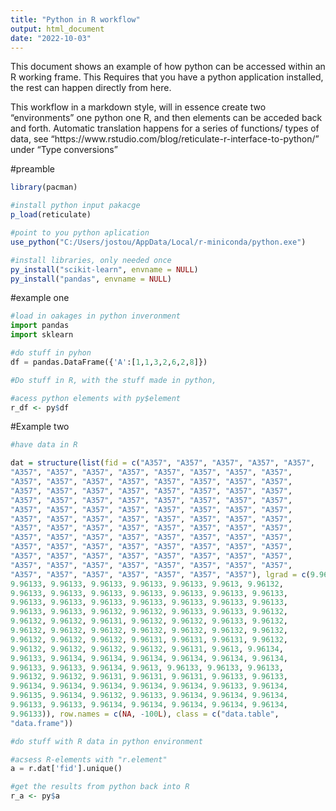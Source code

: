 ```yaml
---
title: "Python in R workflow"
output: html_document
date: "2022-10-03"
---
```


This document shows an example of how python can be accessed within an R working frame.
This Requires that you have a python application installed, the rest can happen directly from here.

This workflow in a markdown style, will in essence create two "environments" one python one R, and then elements can be acceded back and forth. Automatic translation happens for a series of functions/ types of data, see "https://www.rstudio.com/blog/reticulate-r-interface-to-python/" under "Type conversions"

#preamble
```r
library(pacman)

#install python input pakacge
p_load(reticulate)

#point to you python aplication
use_python("C:/Users/jostou/AppData/Local/r-miniconda/python.exe")

#install libraries, only needed once
py_install("scikit-learn", envname = NULL)
py_install("pandas", envname = NULL)
```

#example one

```python
#load in oakages in python inveronment
import pandas
import sklearn

#do stuff in pyhon
df = pandas.DataFrame({'A':[1,1,3,2,6,2,8]})

```


```r

#Do stuff in R, with the stuff made in python, 

#acess python elements with py$element
r_df <- py$df

```



#Example two


```r
#have data in R

dat = structure(list(fid = c("A357", "A357", "A357", "A357", "A357", 
"A357", "A357", "A357", "A357", "A357", "A357", "A357", "A357", 
"A357", "A357", "A357", "A357", "A357", "A357", "A357", "A357", 
"A357", "A357", "A357", "A357", "A357", "A357", "A357", "A357", 
"A357", "A357", "A357", "A357", "A357", "A357", "A357", "A357", 
"A357", "A357", "A357", "A357", "A357", "A357", "A357", "A357", 
"A357", "A357", "A357", "A357", "A357", "A357", "A357", "A357", 
"A357", "A357", "A357", "A357", "A357", "A357", "A357", "A357", 
"A357", "A357", "A357", "A357", "A357", "A357", "A357", "A357", 
"A357", "A357", "A357", "A357", "A357", "A357", "A357", "A357", 
"A357", "A357", "A357", "A357", "A357", "A357", "A357", "A357", 
"A357", "A357", "A357", "A357", "A357", "A357", "A357", "A357", 
"A357", "A357", "A357", "A357", "A357", "A357", "A357"), lgrad = c(9.96133, 
9.96133, 9.96133, 9.96133, 9.96133, 9.96133, 9.9613, 9.96132, 
9.96133, 9.96133, 9.96133, 9.96133, 9.96133, 9.96133, 9.96133, 
9.96133, 9.96133, 9.96133, 9.96133, 9.96133, 9.96133, 9.96133, 
9.96133, 9.96133, 9.96132, 9.96132, 9.96133, 9.96133, 9.96132, 
9.96132, 9.96132, 9.96131, 9.96132, 9.96132, 9.96133, 9.96132, 
9.96132, 9.96132, 9.96132, 9.96132, 9.96132, 9.96132, 9.96132, 
9.96132, 9.96132, 9.96132, 9.96131, 9.96131, 9.96131, 9.96132, 
9.96132, 9.96132, 9.96132, 9.96132, 9.96131, 9.9613, 9.96134, 
9.96133, 9.96134, 9.96134, 9.96134, 9.96134, 9.96134, 9.96134, 
9.96133, 9.96133, 9.96134, 9.9613, 9.96133, 9.96133, 9.96133, 
9.96132, 9.96132, 9.96131, 9.96131, 9.96131, 9.96133, 9.96133, 
9.96134, 9.96134, 9.96134, 9.96134, 9.96134, 9.96133, 9.96134, 
9.96135, 9.96134, 9.96132, 9.96133, 9.96134, 9.96134, 9.96134, 
9.96133, 9.96133, 9.96134, 9.96134, 9.96134, 9.96134, 9.96134, 
9.96133)), row.names = c(NA, -100L), class = c("data.table", 
"data.frame"))

```


```python
#do stuff with R data in python environment

#acsess R-elements with "r.element"
a = r.dat['fid'].unique()


```


```r
#get the results from python back into R
r_a <- py$a

```

